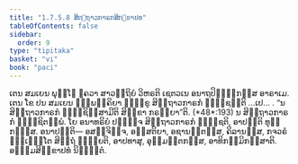 ```yaml
---
title: "1.7.5.8 ສິຕ຺ຖາວກາຣກສິກ຺ຂາປທ"
tableOfContents: false
sidebar:
  order: 9
type: "tipitaka"
basket: "vi"
book: "paci"
---
```



<DynamicBreadcrumb />

<Division number="624" book="paci">

<Paragraph number="1924" book="paci">
ເຕນ ສມເຍນ ພຸທ຺ໂຘ ຠຄວາ ສາວຕ຺ຖິຍໍ ວິຫຣຕິ ເຊຕວເນ ອນາຖປິຓ຺ຑິກສ຺ສ ອາຣາເມ. ເຕນ ໂຂ ປນ ສມເຍນ ຉພ຺ພຄ຺ຄິຍາ ຠິກ຺ຂູ ສິຕ຺ຖາວກາຣກໍ ຠຸຎ຺ຊນ຺ຕິ …ເປ… .
</Paragraph>

<Paragraph number="1925" book="paci">
<Emphasis>“ນ ສິຕ຺ຖາວກາຣກໍ ຠຸຎ຺ຊິສ຺ສາມີຕິ ສິກ຺ຂາ ກຣຓີຍາ”</Emphasis>ຕິ. (*48*:<Emphasis>193</Emphasis>)
</Paragraph>

<Paragraph number="1926" book="paci">
ນ ສິຕ຺ຖາວກາຣກໍ ຠຸຎ຺ຊິຕພ຺ພໍ. ໂຍ ອນາທຣິຍໍ ປຏິຈ຺ຈ ສິຕ຺ຖາວກາຣກໍ ຠຸຎ຺ຊຕິ, ອາປຕ຺ຕິ ທຸກ຺ກຏສ຺ສ.
</Paragraph>

<Paragraph number="1927" book="paci">
ອນາປຕ຺ຕິ— ອສຎ຺ຈິຈ຺ຈ, ອສ຺ສຕິຍາ, ອຊານນ຺ຕສ຺ສ, ຄິລານສ຺ສ, ກຈວຣໍ ຉຑ຺ເຑນ຺ໂຕ ສິຕ຺ຖໍ ຉຑ຺ຑຍຕິ, ອາປທາສຸ, ອຸມ຺ມຕ຺ຕກສ຺ສ, ອາທິກມ຺ມິກສ຺ສາຕິ.

</Paragraph>
</Division>

<Paragraph number="1928" type="center" book="paci">
ອຏ຺ຐມສິກ຺ຂາປທໍ ນິຏ຺ຐິຕໍ.
</Paragraph>